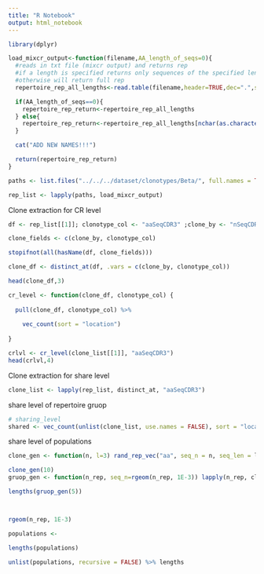 ```yaml
---
title: "R Notebook"
output: html_notebook
---
```


```r
library(dplyr)

load_mixcr_output<-function(filename,AA_length_of_seqs=0){
  #reads in txt file (mixcr output) and returns rep
  #if a length is specified returns only sequences of the specified lenght
  #otherwise will return full rep
  repertoire_rep_all_lengths<-read.table(filename,header=TRUE,dec=".",sep="\t")

  if(AA_length_of_seqs==0){
    repertoire_rep_return<-repertoire_rep_all_lengths
  } else{
    repertoire_rep_return<-repertoire_rep_all_lengths[nchar(as.character(repertoire_rep_all_lengths$AA..Seq.CDR3))==AA_length_of_seqs & nchar(as.character(repertoire_rep_all_lengths$N..Seq..CDR3))==(AA_length_of_seqs*3),]
  }

  cat("ADD NEW NAMES!!!")

  return(repertoire_rep_return)
}

paths <- list.files("../../../dataset/clonotypes/Beta/", full.names = TRUE)

rep_list <- lapply(paths, load_mixcr_output)

```
Clone extraction for CR level

```r

df <- rep_list[[1]]; clonotype_col <- "aaSeqCDR3" ;clone_by <- "nSeqCDR3"

clone_fields <- c(clone_by, clonotype_col)

stopifnot(all(hasName(df, clone_fields)))

clone_df <- distinct_at(df, .vars = c(clone_by, clonotype_col))

head(clone_df,3)

```


```r

cr_level <- function(clone_df, clonotype_col) {
  
  pull(clone_df, clonotype_col) %>% 
    
    vec_count(sort = "location")
  
}

crlvl <- cr_level(clone_list[[1]], "aaSeqCDR3")
head(crlvl,4)

```

Clone extraction for share level

```r

clone_list <- lapply(rep_list, distinct_at, "aaSeqCDR3")

```

share level of repertoire gruop
```r
# sharing_level
shared <- vec_count(unlist(clone_list, use.names = FALSE), sort = "location")
```

share level of populations

```r

clone_gen <- function(n, l=3) rand_rep_vec("aa", seq_n = n, seq_len = l)

clone_gen(10)
gruop_gen <- function(n_rep, seq_n=rgeom(n_rep, 1E-3)) lapply(n_rep, clone_gen, seq_n)

lengths(gruop_gen(5))



rgeom(n_rep, 1E-3)

populations <- 

lengths(populations)

unlist(populations, recursive = FALSE) %>% lengths

```










